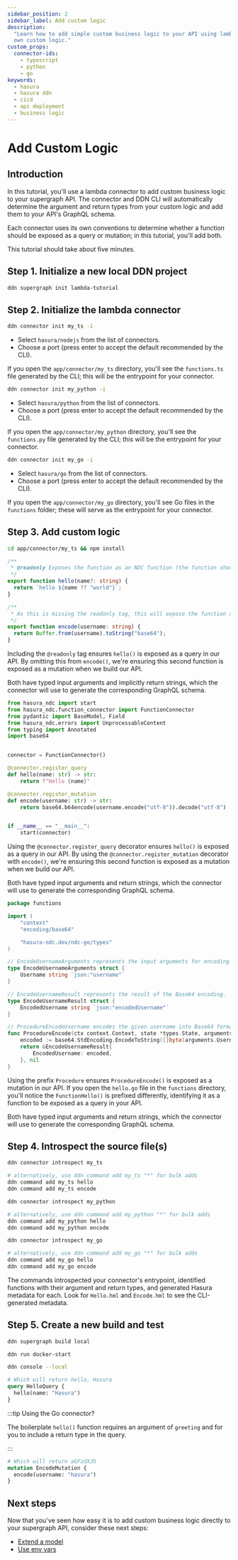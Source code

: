 ```yaml
---
sidebar_position: 2
sidebar_label: Add custom logic
description:
  "Learn how to add simple custom business logic to your API using lambda connectors and build on this example with your
  own custom logic."
custom_props:
  connector-ids:
    - typescript
    - python
    - go
keywords:
  - hasura
  - hasura ddn
  - cicd
  - api deployment
  - business logic
---
```



# Add Custom Logic

## Introduction

In this tutorial, you'll use a lambda connector to add custom business logic to your supergraph API. The connector and
DDN CLI will automatically determine the argument and return types from your custom logic and add them to your API's
GraphQL schema.

Each connector uses its own conventions to determine whether a function should be exposed as a query or mutation; in
this tutorial, you'll add both.

This tutorial should take about five minutes.

## Step 1. Initialize a new local DDN project

```sh title="Create a new project using the DDN CLI:"
ddn supergraph init lambda-tutorial
```

## Step 2. Initialize the lambda connector

<Tabs groupId="source-preference" className="api-tabs">

<TabItem value="TypeScript" label="TypeScript">

```bash title="Run the following command:"
ddn connector init my_ts -i
```

- Select `hasura/nodejs` from the list of connectors.
- Choose a port (press enter to accept the default recommended by the CLI).

If you open the `app/connector/my_ts` directory, you'll see the `functions.ts` file generated by the CLI; this will be
the entrypoint for your connector.

</TabItem>

<TabItem value="Python" label="Python">

```bash title="Run the following command:"
ddn connector init my_python -i
```

- Select `hasura/python` from the list of connectors.
- Choose a port (press enter to accept the default recommended by the CLI).

If you open the `app/connector/my_python` directory, you'll see the `functions.py` file generated by the CLI; this will
be the entrypoint for your connector.

</TabItem>

<TabItem value="Go" label="Go">

```bash title="Run the following command:"
ddn connector init my_go -i
```

- Select `hasura/go` from the list of connectors.
- Choose a port (press enter to accept the default recommended by the CLI).

If you open the `app/connector/my_go` directory, you'll see Go files in the `functions` folder; these will serve as the
entrypoint for your connector.

</TabItem>

</Tabs>

## Step 3. Add custom logic

<Tabs groupId="source-preference" className="api-tabs">

<TabItem value="TypeScript" label="TypeScript">

```bash title="From the connector directory, install the necessary packages:"
cd app/connector/my_ts && npm install
```

```typescript title="Then, replace the contents of functions.ts with the following:"
/**
 * @readonly Exposes the function as an NDC function (the function should only query data without making modifications)
 */
export function hello(name?: string) {
  return `hello ${name ?? "world"}`;
}

/**
 * As this is missing the readonly tag, this will expose the function as an NDC procedure (the function will be exposed as a mutation in the API)
 */
export function encode(username: string) {
  return Buffer.from(username).toString("base64");
}
```

Including the `@readonly` tag ensures `hello()` is exposed as a query in our API. By omitting this from `encode()`,
we're ensuring this second function is exposed as a mutation when we build our API.

Both have typed input arguments and implicitly return strings, which the connector will use to generate the
corresponding GraphQL schema.

</TabItem>

<TabItem value="Python" label="Python">

```python title="Replace the contents of functions.py with the following:"
from hasura_ndc import start
from hasura_ndc.function_connector import FunctionConnector
from pydantic import BaseModel, Field
from hasura_ndc.errors import UnprocessableContent
from typing import Annotated
import base64


connector = FunctionConnector()

@connector.register_query
def hello(name: str) -> str:
    return f"Hello {name}"

@connector.register_mutation
def encode(username: str) -> str:
    return base64.b64encode(username.encode("utf-8")).decode("utf-8")


if __name__ == "__main__":
    start(connector)
```

Using the `@connector.register_query` decorator ensures `hello()` is exposed as a query in our API. By using the
`@connector.register_mutation` decorator with `encode()`, we're ensuring this second function is exposed as a mutation
when we build our API.

Both have typed input arguments and return strings, which the connector will use to generate the corresponding GraphQL
schema.

</TabItem>

<TabItem value="Go" label="Go">

```go title="Add the following to a new file called app/connector/my_go/functions/encode.go:"
package functions

import (
	"context"
	"encoding/base64"

	"hasura-ndc.dev/ndc-go/types"
)

// EncodeUsernameArguments represents the input arguments for encoding a username.
type EncodeUsernameArguments struct {
	Username string `json:"username"`
}

// EncodeUsernameResult represents the result of the Base64 encoding.
type EncodeUsernameResult struct {
	EncodedUsername string `json:"encodedUsername"`
}

// ProcedureEncodeUsername encodes the given username into Base64 format.
func ProcedureEncode(ctx context.Context, state *types.State, arguments *EncodeUsernameArguments) (*EncodeUsernameResult, error) {
	encoded := base64.StdEncoding.EncodeToString([]byte(arguments.Username))
	return &EncodeUsernameResult{
		EncodedUsername: encoded,
	}, nil
}
```

Using the prefix `Procedure` ensures `ProcedureEncode()` is exposed as a mutation in our API. If you open the `hello.go`
file in the `functions` directory, you'll notice the `FunctionHello()` is prefixed differently, identifying it as a
function to be exposed as a query in your API.

Both have typed input arguments and return strings, which the connector will use to generate the corresponding GraphQL
schema.

</TabItem>

</Tabs>

## Step 4. Introspect the source file(s)

<Tabs groupId="source-preference" className="api-tabs">

<TabItem value="TypeScript" label="TypeScript">

```bash title="Introspect the connector:"
ddn connector introspect my_ts
```

```bash title="Then, we can generate a metadata file for each function using the following command:"
# alternatively, use ddn command add my_ts "*" for bulk adds
ddn command add my_ts hello
ddn command add my_ts encode
```

</TabItem>

<TabItem value="Python" label="Python">

```bash title="Introspect the connector:"
ddn connector introspect my_python
```

```bash title="Then, we can generate a metadata file for each function using the following command:"
# alternatively, use ddn command add my_python "*" for bulk adds
ddn command add my_python hello
ddn command add my_python encode
```

</TabItem>

<TabItem value="Go" label="Go">

```bash title="Introspect the connector:"
ddn connector introspect my_go
```

```bash title="Then, we can generate a metadata file for each function using the following command:"
# alternatively, use ddn command add my_go "*" for bulk adds
ddn command add my_go hello
ddn command add my_go encode
```

</TabItem>

</Tabs>

The commands introspected your connector's entrypoint, identified functions with their argument and return types, and
generated Hasura metadata for each. Look for `Hello.hml` and `Encode.hml` to see the CLI-generated metadata.

## Step 5. Create a new build and test

```bash title="Create a new build:"
ddn supergraph build local
```

```bash title="Start your services:"
ddn run docker-start
```

```bash title="Open your local console:"
ddn console --local
```

```graphql title="Using the GraphiQL explorer, you can now use hello() as a query:"
# Which will return hello, Hasura
query HelloQuery {
  hello(name: "Hasura")
}
```

:::tip Using the Go connector?

The boilerplate `hello()` function requires an argument of `greeting` and for you to include a return type in the query.

:::

```graphql title="And encode() as a mutation:"
# Which will return aGFzdXJh
mutation EncodeMutation {
  encode(username: "hasura")
}
```

## Next steps

Now that you've seen how easy it is to add custom business logic directly to your supergraph API, consider these next
steps:

- [Extend a model](/business-logic/tutorials/2-extend-a-model.mdx)
- [Use env vars](/business-logic/add-env-vars-to-a-lambda.mdx)

